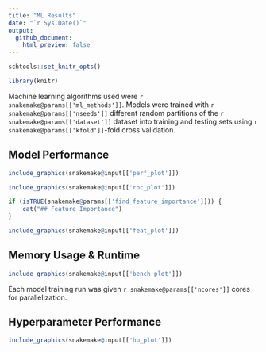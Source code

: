 ```yaml
---
title: "ML Results"
date: "`r Sys.Date()`"
output:
  github_document:
    html_preview: false
---
```


```r
schtools::set_knitr_opts()
```

```r
library(knitr)
```

Machine learning algorithms used were `r snakemake@params[['ml_methods']]`.
Models were trained with `r snakemake@params[['nseeds']]` different random
partitions of the `r snakemake@params[['dataset']]` dataset into training and
testing sets using `r snakemake@params[['kfold']]`-fold cross validation.

## Model Performance

```r
include_graphics(snakemake@input[['perf_plot']])
```

```r
include_graphics(snakemake@input[['roc_plot']])
```

```r
if (isTRUE(snakemake@params[['find_feature_importance']])) { 
    cat("## Feature Importance") 
}
```

```r
include_graphics(snakemake@input[['feat_plot']])
```

## Memory Usage & Runtime

```r
include_graphics(snakemake@input[['bench_plot']])
```

Each model training run was given `r snakemake@params[['ncores']]` cores
for parallelization.

## Hyperparameter Performance

```r
include_graphics(snakemake@input[['hp_plot']])
```
